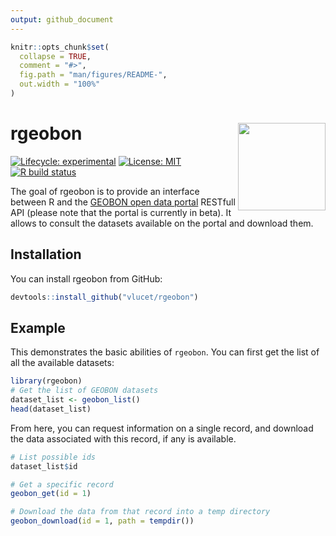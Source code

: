 ```yaml
---
output: github_document
---
```


<!-- README.md is generated from README.Rmd. Please edit that file -->

```r
knitr::opts_chunk$set(
  collapse = TRUE,
  comment = "#>",
  fig.path = "man/figures/README-",
  out.width = "100%"
)
```

# rgeobon <img src="inst/images/sticker.png" align="right" width=140/>

<!-- badges: start -->
[![Lifecycle: experimental](https://img.shields.io/badge/lifecycle-experimental-orange.svg)](https://www.tidyverse.org/lifecycle/#experimental)
[![License: MIT](https://img.shields.io/badge/License-MIT-yellow.svg)](https://opensource.org/licenses/MIT)
[![R build status](https://github.com/VLucet/geobon/workflows/R-CMD-check/badge.svg)](https://github.com/VLucet/geobon/actions)
<!-- badges: end -->

The goal of rgeobon is to provide an interface between R and the [GEOBON open data portal](https://portal.geobon.org/) RESTfull API (please note that the portal is currently in beta). It allows to consult the datasets available on the portal and download them. 

## Installation

You can install rgeobon from GitHub:

``` r
devtools::install_github("vlucet/rgeobon")
```

## Example

This demonstrates the basic abilities of `rgeobon`. You can first get the list of all the available datasets:

```r
library(rgeobon)
# Get the list of GEOBON datasets
dataset_list <- geobon_list()
head(dataset_list)
```

From here, you can request information on a single record, and download the data associated with this record, if any is available. 

```r
# List possible ids
dataset_list$id

# Get a specific record
geobon_get(id = 1)

# Download the data from that record into a temp directory
geobon_download(id = 1, path = tempdir())
```

